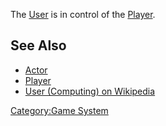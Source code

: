 The [[User]] is in control of the [[Player]].

== See Also ==
* [[Actor]]
* [[Player]]
* [https://en.wikipedia.org/wiki/User_(computing) User (Computing) on Wikipedia]


[[Category:Game System]]
